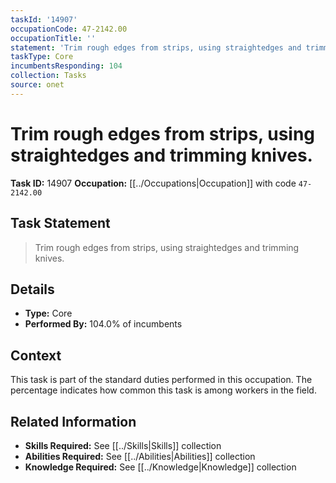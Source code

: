 ```yaml
---
taskId: '14907'
occupationCode: 47-2142.00
occupationTitle: ''
statement: 'Trim rough edges from strips, using straightedges and trimming knives.'
taskType: Core
incumbentsResponding: 104
collection: Tasks
source: onet
---
```

# Trim rough edges from strips, using straightedges and trimming knives.

**Task ID:** 14907
**Occupation:** [[../Occupations|Occupation]] with code `47-2142.00`

## Task Statement

> Trim rough edges from strips, using straightedges and trimming knives.

## Details

- **Type:** Core
- **Performed By:** 104.0% of incumbents

## Context

This task is part of the standard duties performed in this occupation. The percentage indicates how common this task is among workers in the field.

## Related Information

- **Skills Required:** See [[../Skills|Skills]] collection
- **Abilities Required:** See [[../Abilities|Abilities]] collection
- **Knowledge Required:** See [[../Knowledge|Knowledge]] collection
